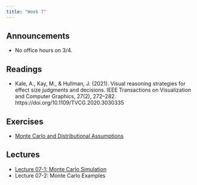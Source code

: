 ```yaml
---
title: "Week 7"
---
```


## Announcements

- No office hours on 3/4.

## Readings

- Kale, A., Kay, M., & Hullman, J. (2021). Visual reasoning strategies for effect size judgments and decisions. IEEE Transactions on Visualization and Computer Graphics, 27(2), 272–282. https://doi.org/10.1109/TVCG.2020.3030335

## Exercises

- [Monte Carlo and Distributional Assumptions](../exercises/ex07/ex07.qmd)

## Lectures

- [Lecture 07-1: Monte Carlo Simulation](../slides/lecture07-1.qmd)
- Lecture 07-2: Monte Carlo Examples



